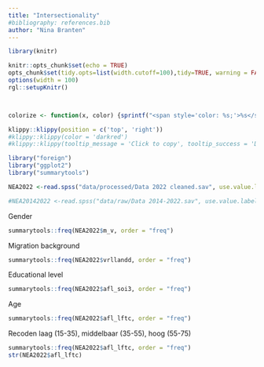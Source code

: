 ```yaml
---
title: "Intersectionality"
#bibliography: references.bib
author: "Nina Branten"
---
```

```r
library(knitr)

knitr::opts_chunk$set(echo = TRUE)
opts_chunk$set(tidy.opts=list(width.cutoff=100),tidy=TRUE, warning = FALSE, message = FALSE,comment = "#>", cache=TRUE, class.source=c("test"), class.output=c("test2"))
options(width = 100)
rgl::setupKnitr()



colorize <- function(x, color) {sprintf("<span style='color: %s;'>%s</span>", color, x) }

```

```r
klippy::klippy(position = c('top', 'right'))
#klippy::klippy(color = 'darkred')
#klippy::klippy(tooltip_message = 'Click to copy', tooltip_success = 'Done')
```

```r
library("foreign")
library("ggplot2")
library("summarytools")
```

```r
NEA2022 <-read.spss("data/processed/Data 2022 cleaned.sav", use.value.labels = T, to.data.frame = T)

#NEA20142022 <-read.spss("data/raw/Data 2014-2022.sav", use.value.labels = T, to.data.frame = T)
```

Gender

```r
summarytools::freq(NEA2022$m_v, order = "freq")
```
Migration background
```r
summarytools::freq(NEA2022$vrllandd, order = "freq")
```
Educational level
```r
summarytools::freq(NEA2022$afl_soi3, order = "freq")
```

Age

```r
summarytools::freq(NEA2022$afl_lftc, order = "freq")
```
Recoden laag (15-35), middelbaar (35-55), hoog (55-75)

```r
summarytools::freq(NEA2022$afl_lftc, order = "freq")
str(NEA2022$afl_lftc)



```

